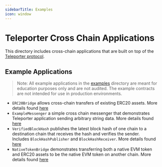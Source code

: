 ```yaml
---
sidebarTitle: Examples
icon: window
---
```


# Teleporter Cross Chain Applications

This directory includes cross-chain applications that are built on top of the [Teleporter protocol](https://github.com/ava-labs/teleporter/blob/main/contracts/src/CrossChainApplications/../Teleporter/README.md).

## Example Applications

> Note: All example applications in the [examples](https://github.com/ava-labs/teleporter/blob/main/contracts/src/CrossChainApplications/./examples/) directory are meant for education purposes only and are not audited. The example contracts are not intended for use in production environments.

- `ERC20Bridge` allows cross-chain transfers of existing ERC20 assets. More details found [here](https://github.com/ava-labs/teleporter/blob/main/contracts/src/CrossChainApplications/./examples/ERC20Bridge/README.md)
- `ExampleMessenger` a simple cross chain messenger that demonstrates Teleporter application sending arbitrary string data. More details found [here](https://github.com/ava-labs/teleporter/blob/main/contracts/src/CrossChainApplications/./examples/ExampleMessenger/README.md)
- `VerifiedBlockHash` publishes the latest block hash of one chain to a destination chain that receives the hash and verifies the sender. Includes `BlockHashPublisher` and `BlockHashReceiver`. More details found [here](https://github.com/ava-labs/teleporter/blob/main/contracts/src/CrossChainApplications/./examples/VerifiedBlockHash/README.md)
- `NativeTokenBridge` demonstrates transferring both a native EVM token and ERC20 assets to be the native EVM token on another chain. More details found [here](https://github.com/ava-labs/teleporter/blob/main/contracts/src/CrossChainApplications/./examples/NativeTokenBridge/README.md)